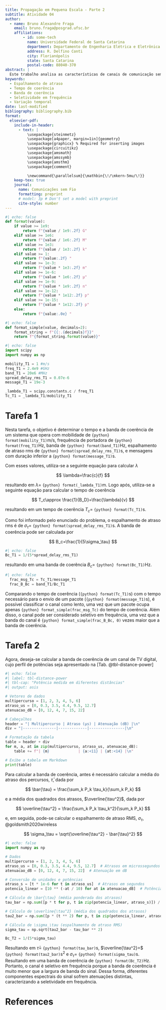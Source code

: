 ```yaml
---
title: Propagação em Pequena Escala - Parte 2
subtitle: Atividade 04
author:
  - name: Bruno Alexandre Fraga
    email: bruno.fraga@posgrad.ufsc.br
    affiliations: 
        - id: some-tech
          name: Universidade Federal de Santa Catarina
          department: Departamento de Engenharia Elétrica e Eletrônica
          address: R. Delfino Conti
          city: Florianópolis
          state: Santa Catarina
          postal-code: 88040-370
abstract: |
  Este trabalho analisa as características de canais de comunicação sem fio em dois cenários distintos. Na Tarefa 1, é estudada uma rede 802.11b em um ambiente de escritório com baixa mobilidade, considerando a portadora de 2.4 GHz e parâmetros como espalhamento de atraso e duração de quadros. São calculados o tempo e a banda de coerência, classificando o canal em relação à seletividade em frequência e variação temporal. Na Tarefa 2, é analisado o perfil de potências de um canal de TV digital, incluindo cálculos da banda de coerência e avaliação da seletividade em frequência considerando a largura de banda do sinal. Os resultados oferecem uma visão prática das propriedades de canais para sistemas de comunicação sem fio e de TV digital.
keywords: 
  - Espalhamento de atraso
  - Tempo de coerência
  - Banda de coerência
  - Seletividade em frequência
  - Variação temporal
date: last-modified
bibliography: bibliography.bib
format:
  elsevier-pdf:
    include-in-header:
      - text: |
          \usepackage{steinmetz}
          \usepackage[a4paper, margin=1in]{geometry}
          \usepackage{graphicx} % Required for inserting images
          \usepackage{circuitikz}
          \usepackage{amsmath}
          \usepackage{amssymb}
          \usepackage{amsthm}
          \usepackage{comment}

          \newcommand{\parallelsum}{\mathbin{\!/\mkern-5mu/\!}}
    keep-tex: true
    journal:
      name: Comunicações sem Fio
      formatting: preprint
      # model: 3p # Don't set a model with preprint
      cite-style: number
---
```


```python
#| echo: false
def format(value):
    if value >= 1e9:
        return f"{value / 1e9:.2f} G"
    elif value >= 1e6:
        return f"{value / 1e6:.2f} M"
    elif value >= 1e3:
        return f"{value / 1e3:.2f} k"
    elif value >= 1:
        return f"{value:.2f} "
    elif value >= 1e-3:
        return f"{value * 1e3:.2f} m"
    elif value >= 1e-6:
        return f"{value * 1e6:.2f} µ"
    elif value >= 1e-9:
        return f"{value * 1e9:.2f} n"
    elif value >= 1e-12:
        return f"{value * 1e12:.2f} p"
    elif value >= 1e-15:
        return f"{value * 1e12:.2f} p"
    else:
        return f"{value:.0e} "
```

```python
#| echo: false
def format_simple(value, decimals=2):
    format_string = f"{{:.{decimals}f}}"
    return f"{format_string.format(value)}"
```

```python
#| echo: false
import scipy
import numpy as np

mobility_T1 = 1 #m/s
freq_T1 = 2.4e9 #GHz
band_T1 = 20e6 #MHz
spread_delay_rms_T1 = 0.07e-6
message_T1 = 19e-3

_lambda_T1 = scipy.constants.c / freq_T1
Tc_T1 = _lambda_T1/mobility_T1
```

# Tarefa 1

Nesta tarefa, o objetivo é determinar o tempo e a banda de coerência de um sistema que opera com mobilidade de `{python} format(mobility_T1)`m/s, frequência de portadora de `{python} format(freq_T1)`Hz, banda de `{python} format(band_T1)`Hz, espalhamento de atraso rms de `{python} format(spread_delay_rms_T1)`s, e mensagens com duração inferior a `{python} format(message_T1)`s.

Com esses valores, utiliza-se a seguinte equação para calcular $\lambda$

$$
\lambda=\frac{c}{f}
$$

resultando em $\lambda=$ `{python} format(_lambda_T1)`m. Logo após, utiliza-se a seguinte equação para calcular o tempo de coerência

$$
  T_c\approx \frac{1}{B_D}=\frac{\lambda}{v}
$$

resultando em um tempo de coerência $T_c=$ `{python} format(Tc_T1)`s.

Como foi informado pelo enunciado do problema, o espalhamento de atraso rms é de $\sigma_\tau=$ `{python} format(spread_delay_rms_T1)`s. A banda de coerência pode ser calculada por

$$
  B_c=\frac{1}{5\sigma_\tau}
$$

```python
#| echo: false
Bc_T1 = 1/(5*spread_delay_rms_T1)
```

resultando em uma banda de coerência $B_c =$ `{python} format(Bc_T1)`Hz.

```python
#| echo: false
  frac_msg_Tc = Tc_T1/message_T1
  frac_B_Bc = band_T1/Bc_T1
```

Comparando o tempo de coerência (`{python} format(Tc_T1)`s) com o tempo necessário para o envio de um pacote (`{python} format(message_T1)`s), é possível classificar o canal como lento, uma vez que um pacote ocupa apenas `{python} format_simple(frac_msg_Tc)` do tempo de coerência. Além disso, o canal pode ser considerado seletivo em frequência, uma vez que a banda do canal é `{python} format_simple(frac_B_Bc, 0)` vezes maior que a banda de coerência.

# Tarefa 2

Agora, deseja-se calcular a banda de coerência de um canal de TV digital, cujo perfil de potências seja apresentado na [Tab. @tbl-distance-power]

```python
#| echo: false
#| label: tbl-distance-power
#| tbl-cap: "Potência medida em diferentes distâncias"
#| output: asis

# Vetores de dados
multipercurso = [1, 2, 3, 4, 5, 6]
atraso_us = [0, 0.3, 3.5, 4.4, 9.5, 12.7]
atenuacao_dB = [0, 12, 4, 7, 15, 22]

# Cabeçalhos
header = "| Multipercurso | Atraso (µs) | Atenuação (dB) |\n"
div = "|---------------|-------------|----------------|\n"

# Formatação da tabela
table = header + div
for m, a, at in zip(multipercurso, atraso_us, atenuacao_dB):
    table += f"| {m}             | {a:<11} | {at:<14} |\n"

# Exibe a tabela em Markdown
print(table)
```

Para calcular a banda de coerência, antes é necessário calcular a média do atraso dos percursos, $\bar{\tau}$, dada por

$$
  \bar{\tau} = \frac{\sum_k P_k \tau_k}{\sum_k P_k}
$$

e a média dos quadrados dos atrasos, $\overline{\tau^2}$, dada por

$$
  \overline{\tau^2} = \frac{\sum_k P_k \tau_k^2}{\sum_k P_k}
$$

e, em seguida, pode-se calcular o espalhamento de atraso RMS, $\sigma_\tau$, @goldsmith2020wireless

$$
\sigma_\tau = \sqrt{\overline{\tau^2} - \bar{\tau}^2}
$$

```python
#| echo: false
import numpy as np

# Dados
multipercurso = [1, 2, 3, 4, 5, 6]
atraso_us = [0, 0.3, 3.5, 4.4, 9.5, 12.7]  # Atrasos em microssegundos
atenuacao_dB = [0, 12, 4, 7, 15, 22]  # Atenuação em dB

# Conversão de unidades e potências
atraso_s = [t * 1e-6 for t in atraso_us]  # Atrasos em segundos
potencia_linear = [10 ** (-at / 10) for at in atenuacao_dB]  # Potência linear

# Cálculo de \bar{\tau} (média ponderada dos atrasos)
tau_bar = np.sum([p * t for p, t in zip(potencia_linear, atraso_s)]) / np.sum(potencia_linear)

# Cálculo de \overline{\tau^2} (média dos quadrados dos atrasos)
tau2_bar = np.sum([p * (t ** 2) for p, t in zip(potencia_linear, atraso_s)]) / np.sum(potencia_linear)

# Cálculo de \sigma_\tau (espalhamento de atraso RMS)
sigma_tau = np.sqrt(tau2_bar - tau_bar ** 2)

Bc_T2 = 1/(5*sigma_tau)
```

Resultando em $\bar{\tau}=$ `{python} format(tau_bar)`s, $\overline{\tau^2}=$ `{python} format(tau2_bar)`$\text{s}^2$ e $\sigma_\tau=$ `{python} format(sigma_tau)`s. Resultando em uma banda de coerência de `{python} format(Bc_T2)`Hz. Portanto, o canal é seletivo em frequência porque a banda de coerência é muito menor que a largura de banda do sinal. Dessa forma, diferentes componentes espectrais do sinal sofrem atenuações distintas, caracterizando a seletividade em frequência.

# References {-}
